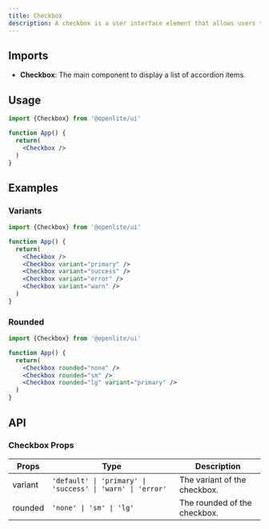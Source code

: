 ```yaml
---
title: Checkbox
description: A checkbox is a user interface element that allows users to select one or more options from a set of options.
---
```


## Imports

- **Checkbox**: The main component to display a list of accordion items.

## Usage

<Checkbox />

```jsx	
import {Checkbox} from '@openlite/ui'

function App() {
  return(
    <Checkbox />
  )
}
```

## Examples

### Variants

<Checkbox />
<Checkbox variant="primary" />
<Checkbox variant="success" />
<Checkbox variant="error" />
<Checkbox variant="warn" />

```jsx
import {Checkbox} from '@openlite/ui'

function App() {
  return(
    <Checkbox />
    <Checkbox variant="primary" />
    <Checkbox variant="success" />
    <Checkbox variant="error" />
    <Checkbox variant="warn" />
  )
}
```

### Rounded

<Checkbox rounded="none" />
<Checkbox rounded="sm" />
<Checkbox rounded="lg" variant="primary" />

```jsx
import {Checkbox} from '@openlite/ui'

function App() {
  return(
    <Checkbox rounded="none" />
    <Checkbox rounded="sm" />
    <Checkbox rounded="lg" variant="primary" />
  )
}
```

## API

### Checkbox Props

| Props | Type | Description |
| ----- | ---- | ----------- |
| variant | `'default' \| 'primary' \| 'success' \| 'warn' \| 'error'` | The variant of the checkbox. |
| rounded | `'none' \| 'sm' \| 'lg'` | The rounded of the checkbox. |
